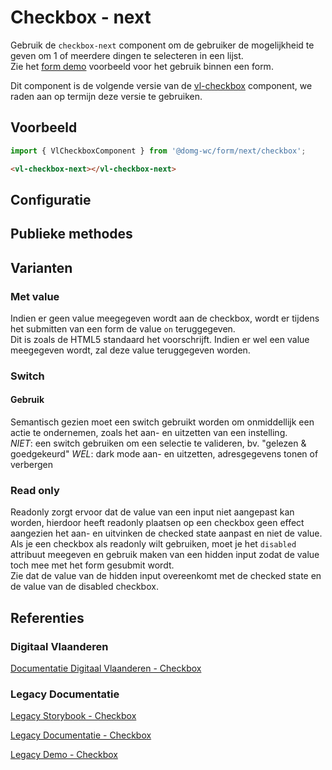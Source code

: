 
# Checkbox - next

Gebruik de `checkbox-next` component om de gebruiker de mogelijkheid te geven om 1 of meerdere dingen te selecteren in een lijst.<br/>
Zie het [form demo](/docs/applicatief-voorbeelden-form-demo--documentatie) voorbeeld voor het gebruik binnen een form.

Dit component is de volgende versie van de [vl-checkbox](/docs/components-checkbox--documentatie) component, we raden aan op termijn deze versie te gebruiken.

## Voorbeeld

```js
import { VlCheckboxComponent } from '@domg-wc/form/next/checkbox';
```

```html
<vl-checkbox-next></vl-checkbox-next>
```

<Canvas of={VlCheckboxStories.CheckboxDefault} />

## Configuratie

<ArgTypes of={VlCheckboxStories.CheckboxDefault} />

## Publieke methodes

<FormControlPublicMethods />

## Varianten

### Met value

Indien er geen value meegegeven wordt aan de checkbox, wordt er tijdens het submitten van een form de value `on` teruggegeven.<br/>
Dit is zoals de HTML5 standaard het voorschrijft. Indien er wel een value meegegeven wordt, zal deze value teruggegeven worden.

<Canvas of={VlCheckboxStories.CheckboxValue} />

### Switch

#### Gebruik

Semantisch gezien moet een switch gebruikt worden om onmiddellijk een actie te ondernemen, zoals het aan- en uitzetten van een instelling.<br/>
*NIET*: een switch gebruiken om een selectie te valideren, bv. "gelezen & goedgekeurd"
*WEL*: dark mode aan- en uitzetten, adresgegevens tonen of verbergen

<Canvas of={VlCheckboxStories.CheckboxSwitch} />

### Read only

Readonly zorgt ervoor dat de value van een input niet aangepast kan worden, hierdoor heeft readonly plaatsen op een checkbox geen effect aangezien het aan- en uitvinken de checked state aanpast en niet de value.<br/>
Als je een checkbox als readonly wilt gebruiken, moet je het `disabled` attribuut meegeven en gebruik maken van een hidden input zodat de value toch mee met het form gesubmit wordt.<br/>
Zie dat de value van de hidden input overeenkomt met de checked state en de value van de disabled checkbox.

<Canvas of={VlCheckboxStories.CheckboxReadonly} />

## Referenties

### Digitaal Vlaanderen

[Documentatie Digitaal Vlaanderen - Checkbox](https://overheid.vlaanderen.be/webuniversum/v3/documentation/forms/vl-ui-checkbox/)

### Legacy Documentatie

[Legacy Storybook - Checkbox](https://webcomponenten.omgeving.vlaanderen.be/storybook/?path=/docs/legacy-vl-checkbox--default)

[Legacy Documentatie - Checkbox](https://webcomponenten.omgeving.vlaanderen.be/doc/VlCheckbox.html)

[Legacy Demo - Checkbox](https://webcomponenten.omgeving.vlaanderen.be/demo/vl-checkbox.html)
